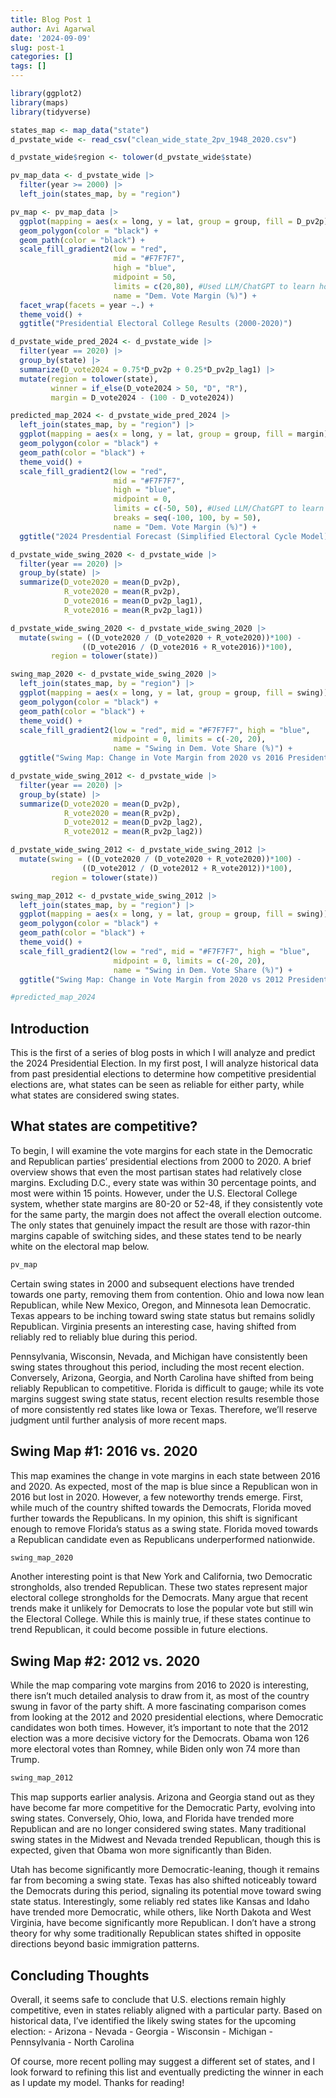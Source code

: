 ---
title: Blog Post 1
author: Avi Agarwal
date: '2024-09-09'
slug: post-1
categories: []
tags: []
---

```{r, echo = FALSE, message = FALSE, warning=FALSE}
library(ggplot2)
library(maps)
library(tidyverse)
```

```{r, echo= FALSE, message = FALSE, warning=FALSE}
states_map <- map_data("state")
d_pvstate_wide <- read_csv("clean_wide_state_2pv_1948_2020.csv")
```

```{r, echo= FALSE, message = FALSE, warning=FALSE}
d_pvstate_wide$region <- tolower(d_pvstate_wide$state)

pv_map_data <- d_pvstate_wide |>
  filter(year >= 2000) |>
  left_join(states_map, by = "region") 
```

```{r, echo= FALSE, message = FALSE, warning = FALSE}
pv_map <- pv_map_data |> 
  ggplot(mapping = aes(x = long, y = lat, group = group, fill = D_pv2p)) + 
  geom_polygon(color = "black") +  
  geom_path(color = "black") +  
  scale_fill_gradient2(low = "red",
                       mid = "#F7F7F7",
                       high = "blue",
                       midpoint = 50,
                       limits = c(20,80), #Used LLM/ChatGPT to learn how to add limits and breaks
                       name = "Dem. Vote Margin (%)") + 
  facet_wrap(facets = year ~.) + 
  theme_void() +
  ggtitle("Presidential Electoral College Results (2000-2020)")
```


```{r, echo= FALSE, message = FALSE, warning=FALSE}
d_pvstate_wide_pred_2024 <- d_pvstate_wide |>
  filter(year == 2020) |> 
  group_by(state) |>
  summarize(D_vote2024 = 0.75*D_pv2p + 0.25*D_pv2p_lag1) |>
  mutate(region = tolower(state),
         winner = if_else(D_vote2024 > 50, "D", "R"), 
         margin = D_vote2024 - (100 - D_vote2024))
```   


```{r, echo= FALSE, message = FALSE, warning=FALSE}

predicted_map_2024 <- d_pvstate_wide_pred_2024 |>
  left_join(states_map, by = "region") |>
  ggplot(mapping = aes(x = long, y = lat, group = group, fill = margin)) + 
  geom_polygon(color = "black") +  
  geom_path(color = "black") + 
  theme_void() + 
  scale_fill_gradient2(low = "red",
                       mid = "#F7F7F7",
                       high = "blue",
                       midpoint = 0,
                       limits = c(-50, 50), #Used LLM/ChatGPT to learn how to add limits and breaks
                       breaks = seq(-100, 100, by = 50),
                       name = "Dem. Vote Margin (%)") +
  ggtitle("2024 Presdential Forecast (Simplified Electoral Cycle Model)")

```



```{r, echo= FALSE, message = FALSE, warning=FALSE}
d_pvstate_wide_swing_2020 <- d_pvstate_wide |>
  filter(year == 2020) |> 
  group_by(state) |>
  summarize(D_vote2020 = mean(D_pv2p), 
            R_vote2020 = mean(R_pv2p),
            D_vote2016 = mean(D_pv2p_lag1),
            R_vote2016 = mean(R_pv2p_lag1)) 

d_pvstate_wide_swing_2020 <- d_pvstate_wide_swing_2020 |>
  mutate(swing = ((D_vote2020 / (D_vote2020 + R_vote2020))*100) - 
                ((D_vote2016 / (D_vote2016 + R_vote2016))*100),
         region = tolower(state))

swing_map_2020 <- d_pvstate_wide_swing_2020 |>
  left_join(states_map, by = "region") |>
  ggplot(mapping = aes(x = long, y = lat, group = group, fill = swing)) + 
  geom_polygon(color = "black") + 
  geom_path(color = "black") +
  theme_void() + 
  scale_fill_gradient2(low = "red", mid = "#F7F7F7", high = "blue",
                       midpoint = 0, limits = c(-20, 20),
                       name = "Swing in Dem. Vote Share (%)") +
  ggtitle("Swing Map: Change in Vote Margin from 2020 vs 2016 Presidential Election")
```




```{r, echo= FALSE, message = FALSE, warning=FALSE}
d_pvstate_wide_swing_2012 <- d_pvstate_wide |>
  filter(year == 2020) |> 
  group_by(state) |>
  summarize(D_vote2020 = mean(D_pv2p), 
            R_vote2020 = mean(R_pv2p),
            D_vote2012 = mean(D_pv2p_lag2),
            R_vote2012 = mean(R_pv2p_lag2)) 

d_pvstate_wide_swing_2012 <- d_pvstate_wide_swing_2012 |>
  mutate(swing = ((D_vote2020 / (D_vote2020 + R_vote2020))*100) - 
                ((D_vote2012 / (D_vote2012 + R_vote2012))*100),
         region = tolower(state))

swing_map_2012 <- d_pvstate_wide_swing_2012 |>
  left_join(states_map, by = "region") |>
  ggplot(mapping = aes(x = long, y = lat, group = group, fill = swing)) + 
  geom_polygon(color = "black") + 
  geom_path(color = "black") +
  theme_void() + 
  scale_fill_gradient2(low = "red", mid = "#F7F7F7", high = "blue",
                       midpoint = 0, limits = c(-20, 20),
                       name = "Swing in Dem. Vote Share (%)") +
  ggtitle("Swing Map: Change in Vote Margin from 2020 vs 2012 Presidential Election")
```


```{r, echo= FALSE, message = FALSE, warning=FALSE}
#predicted_map_2024
```

## Introduction

This is the first of a series of blog posts in which I will analyze and predict the 2024 Presidential Election. In my first post, I will analyze historical data from past presidential elections to determine how competitive presidential elections are, what states can be seen as reliable for either party, while what states are considered swing states.

## What states are competitive?

To begin, I will examine the vote margins for each state in the Democratic and Republican parties' presidential elections from 2000 to 2020. A brief overview shows that even the most partisan states had relatively close margins. Excluding D.C., every state was within 30 percentage points, and most were within 15 points. However, under the U.S. Electoral College system, whether state margins are 80-20 or 52-48, if they consistently vote for the same party, the margin does not affect the overall election outcome. The only states that genuinely impact the result are those with razor-thin margins capable of switching sides, and these states tend to be nearly white on the electoral map below.


```{r, echo= FALSE, message = FALSE, warning=FALSE,fig.height=4, fig.width= 10 }
pv_map
```

Certain swing states in 2000 and subsequent elections have trended towards one party, removing them from contention. Ohio and Iowa now lean Republican, while New Mexico, Oregon, and Minnesota lean Democratic. Texas appears to be inching toward swing state status but remains solidly Republican. Virginia presents an interesting case, having shifted from reliably red to reliably blue during this period.

Pennsylvania, Wisconsin, Nevada, and Michigan have consistently been swing states throughout this period, including the most recent election. Conversely, Arizona, Georgia, and North Carolina have shifted from being reliably Republican to competitive. Florida is difficult to gauge; while its vote margins suggest swing state status, recent election results resemble those of more consistently red states like Iowa or Texas. Therefore, we'll reserve judgment until further analysis of more recent maps.

## Swing Map #1: 2016 vs. 2020

This map examines the change in vote margins in each state between 2016 and 2020. As expected, most of the map is blue since a Republican won in 2016 but lost in 2020. However, a few noteworthy trends emerge. First, while much of the country shifted towards the Democrats, Florida moved further towards the Republicans. In my opinion, this shift is significant enough to remove Florida's status as a swing state. Florida moved towards a Republican candidate even as Republicans underperformed nationwide.

```{r, echo= FALSE, message = FALSE, warning=FALSE, fig.height=4, fig.width =8}
swing_map_2020
```

Another interesting point is that New York and California, two Democratic strongholds, also trended Republican. These two states represent major electoral college strongholds for the Democrats. Many argue that recent trends make it unlikely for Democrats to lose the popular vote but still win the Electoral College. While this is mainly true, if these states continue to trend Republican, it could become possible in future elections.

## Swing Map #2: 2012 vs. 2020

While the map comparing vote margins from 2016 to 2020 is interesting, there isn’t much detailed analysis to draw from it, as most of the country swung in favor of the party shift. A more fascinating comparison comes from looking at the 2012 and 2020 presidential elections, where Democratic candidates won both times. However, it’s important to note that the 2012 election was a more decisive victory for the Democrats. Obama won 126 more electoral votes than Romney, while Biden only won 74 more than Trump.

```{r, echo= FALSE, message = FALSE, warning=FALSE, fig.height=4, fig.width = 10}
swing_map_2012
```

This map supports earlier analysis. Arizona and Georgia stand out as they have become far more competitive for the Democratic Party, evolving into swing states. Conversely, Ohio, Iowa, and Florida have trended more Republican and are no longer considered swing states. Many traditional swing states in the Midwest and Nevada trended Republican, though this is expected, given that Obama won more significantly than Biden.

Utah has become significantly more Democratic-leaning, though it remains far from becoming a swing state. Texas has also shifted noticeably toward the Democrats during this period, signaling its potential move toward swing state status. Interestingly, some reliably red states like Kansas and Idaho have trended more Democratic, while others, like North Dakota and West Virginia, have become significantly more Republican. I don't have a strong theory for why some traditionally Republican states shifted in opposite directions beyond basic immigration patterns.

## Concluding Thoughts

Overall, it seems safe to conclude that U.S. elections remain highly competitive, even in states reliably aligned with a particular party. Based on historical data, I’ve identified the likely swing states for the upcoming election:
  - Arizona
  - Nevada
  - Georgia
  - Wisconsin
  - Michigan
  - Pennsylvania
  - North Carolina

Of course, more recent polling may suggest a different set of states, and I look forward to refining this list and eventually predicting the winner in each as I update my model. Thanks for reading!


